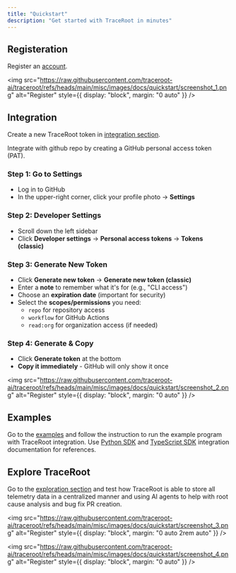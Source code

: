 ```yaml
---
title: "Quickstart"
description: "Get started with TraceRoot in minutes"
---
```


## Registeration
Register an [account](https://prod1.traceroot.ai/sign-up/).

<img
  src="https://raw.githubusercontent.com/traceroot-ai/traceroot/refs/heads/main/misc/images/docs/quickstart/screenshot_1.png"
  alt="Register"
  style={{ display: "block", margin: "0 auto" }}
/>

## Integration
Create a new TraceRoot token in [integration section](https://test.traceroot.ai/integrate).

Integrate with github repo by creating a GitHub personal access token (PAT).

<AccordionGroup>
<Accordion title="📋 How to create a GitHub Personal Access Token (PAT)">

### Step 1: Go to Settings
- Log in to GitHub
- In the upper-right corner, click your profile photo -> **Settings**

### Step 2: Developer Settings
- Scroll down the left sidebar
- Click **Developer settings** -> **Personal access tokens** -> **Tokens (classic)**

### Step 3: Generate New Token
- Click **Generate new token** -> **Generate new token (classic)**
- Enter a **note** to remember what it's for (e.g., "CLI access")
- Choose an **expiration date** (important for security)
- Select the **scopes/permissions** you need:
  - `repo` for repository access
  - `workflow` for GitHub Actions
  - `read:org` for organization access (if needed)

### Step 4: Generate & Copy
- Click **Generate token** at the bottom
- **Copy it immediately** - GitHub will only show it once

</Accordion>
</AccordionGroup>


<img
  src="https://raw.githubusercontent.com/traceroot-ai/traceroot/refs/heads/main/misc/images/docs/quickstart/screenshot_2.png"
  alt="Register"
  style={{ display: "block", margin: "0 auto" }}
/>

## Examples
Go to the [examples](https://github.com/traceroot-ai/traceroot/tree/main/examples/distributed_services/multi_code_agent) and follow the instruction to run the example program with TraceRoot integration.
Use [Python SDK](sdk/python) and [TypeScript SDK](sdk/typescript) integration documentation for references.

## Explore TraceRoot
Go to the [exploration section](https://test.traceroot.ai/explore) and test how TraceRoot is able to store all telemetry data in a centralized manner and using AI agents to help with root cause analysis and bug fix PR creation.

<img
  src="https://raw.githubusercontent.com/traceroot-ai/traceroot/refs/heads/main/misc/images/docs/quickstart/screenshot_3.png"
  alt="Register"
  style={{ display: "block", margin: "0 auto 2rem auto" }}
/>

<img
  src="https://raw.githubusercontent.com/traceroot-ai/traceroot/refs/heads/main/misc/images/docs/quickstart/screenshot_4.png"
  alt="Register"
  style={{ display: "block", margin: "0 auto" }}
/>
